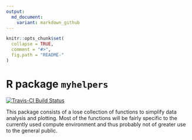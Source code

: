 ```yaml
---
output:
  md_document:
    variant: markdown_github
---
```


<!-- README.md is generated from README.Rmd. Please edit that file -->

```r
knitr::opts_chunk$set(
  collapse = TRUE,
  comment = "#>",
  fig.path = "README-"
)
```
# R package `myhelpers`
[![Travis-CI Build Status](https://travis-ci.org/jonasbhend/myhelpers.png?branch=master)](https://travis-ci.org/jonasbhend/myhelpers)

This package consists of a lose collection of functions to simplify data analysis and plotting. Most of the functions will be fairly specific to the currently used compute environment and thus probably not of greater use to the general public.
